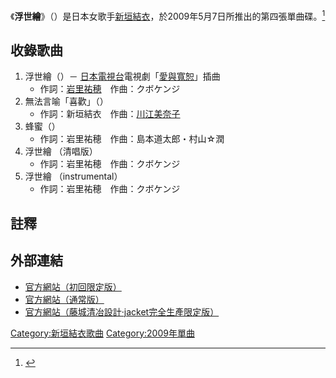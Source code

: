 {{Infobox Single 
| Name           = 浮世繪
| Cover          = 
| Artist         = [[新垣結衣|新垣結衣]]
| Released       = 2009年5月7日
| Format         = 
| Recorded       = 
| Genre          = [[J-POP|J-POP]]
| Length         = 
| Label          = Warner Music Japan 
| Producer       = 
| Certification  = 
| Chart position = *最高排名第9位（[[Oricon|Oricon]]）<br />*最高週排名第3位（Oricon）
| Last single    = [[Piece_(新垣結衣單曲)|piece]]<br />（2009年）
| This single    = '''浮世繪'''<br />（2009年）
| Next single    = 
| Misc           = 
}}

《'''浮世繪'''》（{{lang|ja|うつし絵}}）是日本女歌手[[新垣結衣|新垣結衣]]，於2009年5月7日所推出的第四張單曲碟。<ref>{{Cite web |url=http://wmg.jp/artist/gakky/WPCL000010685.html |title=存档副本 |access-date=2009-06-19 |archive-date=2017-03-28 |archive-url=https://web.archive.org/web/20170328051348/http://wmg.jp/artist/gakky/WPCL000010685.html |dead-url=no }}</ref>

== 收錄歌曲 ==
#浮世繪（{{lang|ja|うつし絵}}）－ [[日本電視台|日本電視台]]電視劇「[[愛與寬恕|愛與寬恕]]」插曲
#*作詞：[[岩里祐穂|岩里祐穂]]　作曲：クボケンジ
#無法言喻「喜歡」（{{lang|ja|言えない「スキ」}}）
#*作詞：新垣結衣　作曲：[[川江美奈子|川江美奈子]]
#蜂蜜（{{lang|ja|ハチミツ}}）
#*作詞：岩里祐穂　作曲：島本道太郎・村山☆潤
#浮世繪 （清唱版）
#*作詞：岩里祐穂　作曲：クボケンジ
#浮世繪 （instrumental）
#*作詞：岩里祐穂　作曲：クボケンジ

== 註釋 ==
<div class="references-small">
<references />
</div>

== 外部連結 ==
* [http://wmg.jp/artist/gakky/WPCL000010685.html 官方網站（初回限定版）] {{Wayback|url=http://wmg.jp/artist/gakky/WPCL000010685.html |date=20170328051348 }}
* [http://wmg.jp/artist/gakky/WPCL000010686.html 官方網站（通常版）] {{Wayback|url=http://wmg.jp/artist/gakky/WPCL000010686.html |date=20170328051302 }}
* [http://wmg.jp/artist/gakky/WPCL000010721.html 官方網站（藤城清冶設計·jacket完全生產限定版）] {{Wayback|url=http://wmg.jp/artist/gakky/WPCL000010721.html |date=20170328051354 }}

{{新垣結衣}}

{{single-stub}}

{{DEFAULTSORT:Utsushie}}
[[Category:新垣結衣歌曲|Category:新垣結衣歌曲]]
[[Category:2009年單曲|Category:2009年單曲]]